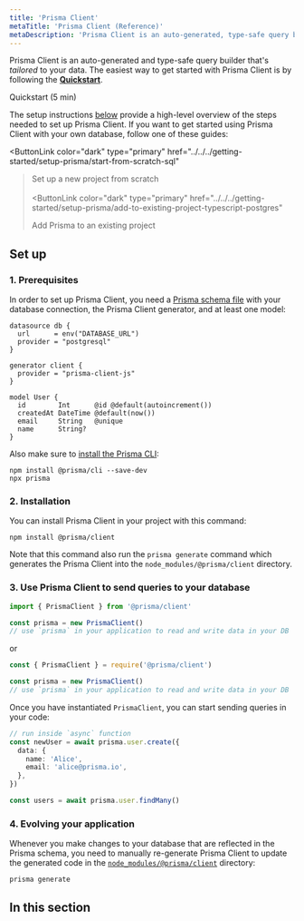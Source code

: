 ```yaml
---
title: 'Prisma Client'
metaTitle: 'Prisma Client (Reference)'
metaDescription: 'Prisma Client is an auto-generated, type-safe query builder generated from the tables in your database.'
---
```


<TopBlock>

Prisma Client is an auto-generated and type-safe query builder that's _tailored_ to your data. The easiest way to get started with Prisma Client is by following the **[Quickstart](../../../getting-started/quickstart)**.

<ButtonLink color="dark" type="primary" href="../../../getting-started/quickstart">
  Quickstart (5 min)
</ButtonLink>

The setup instructions [below](#set-up) provide a high-level overview of the steps needed to set up Prisma Client. If you want to get started using Prisma Client with your own database, follow one of these guides:

<ButtonLink
color="dark"
type="primary"
href="../../../getting-started/setup-prisma/start-from-scratch-sql"

> Set up a new project from scratch
> </ButtonLink>
> <br />
> <br />
> <ButtonLink
> color="dark"
> type="primary"
> href="../../../getting-started/setup-prisma/add-to-existing-project-typescript-postgres"
>
> Add Prisma to an existing project
> </ButtonLink>

</TopBlock>

## Set up

### 1. Prerequisites

In order to set up Prisma Client, you need a [Prisma schema file](../prisma-schema) with your database connection, the Prisma Client generator, and at least one model:

```prisma file=schema.prisma
datasource db {
  url      = env("DATABASE_URL")
  provider = "postgresql"
}

generator client {
  provider = "prisma-client-js"
}

model User {
  id        Int      @id @default(autoincrement())
  createdAt DateTime @default(now())
  email     String   @unique
  name      String?
}
```

Also make sure to [install the Prisma CLI](../prisma-cli/installation):

```
npm install @prisma/cli --save-dev
npx prisma
```

### 2. Installation

You can install Prisma Client in your project with this command:

```
npm install @prisma/client
```

Note that this command also run the `prisma generate` command which generates the Prisma Client into the `node_modules/@prisma/client` directory.

### 3. Use Prisma Client to send queries to your database

```js
import { PrismaClient } from '@prisma/client'

const prisma = new PrismaClient()
// use `prisma` in your application to read and write data in your DB
```

or

```js
const { PrismaClient } = require('@prisma/client')

const prisma = new PrismaClient()
// use `prisma` in your application to read and write data in your DB
```

Once you have instantiated `PrismaClient`, you can start sending queries in your code:

```ts
// run inside `async` function
const newUser = await prisma.user.create({
  data: {
    name: 'Alice',
    email: 'alice@prisma.io',
  },
})

const users = await prisma.user.findMany()
```

### 4. Evolving your application

Whenever you make changes to your database that are reflected in the Prisma schema, you need to manually re-generate Prisma Client to update the generated code in the [`node_modules/@prisma/client`](generating-prisma-client#the-prismaclient-npm-package) directory:

```
prisma generate
```

## In this section

<Subsections />
